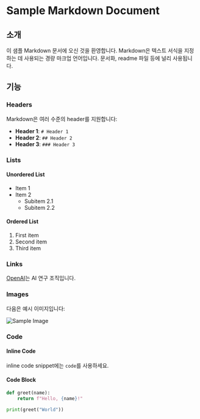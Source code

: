 # Sample Markdown Document

## 소개

이 샘플 Markdown 문서에 오신 것을 환영합니다. Markdown은 텍스트 서식을 지정하는 데 사용되는 경량 마크업 언어입니다. 문서화, readme 파일 등에 널리 사용됩니다.

## 기능

### Headers

Markdown은 여러 수준의 header를 지원합니다:

- **Header 1**: `# Header 1`
- **Header 2**: `## Header 2`
- **Header 3**: `### Header 3`

### Lists

#### Unordered List

- Item 1
- Item 2
  - Subitem 2.1
  - Subitem 2.2

#### Ordered List

1. First item
2. Second item
3. Third item

### Links

[OpenAI](https://www.openai.com)는 AI 연구 조직입니다.

### Images

다음은 예시 이미지입니다:

![Sample Image](https://via.placeholder.com/150)

### Code

#### Inline Code

inline code snippet에는 `code`를 사용하세요.

#### Code Block

```python
def greet(name):
    return f"Hello, {name}!"

print(greet("World"))
```